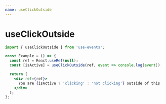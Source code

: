 ```yaml
---
name: useClickOutside
---
```



# useClickOutside

```js
import { useClickOutside } from 'use-events';
```

```jsx
const Example = () => {
  const ref = React.useRef(null);
  const [isActive] = useClickOutside(ref, event => console.log(event));

  return (
    <div ref={ref}>
      You are {isActive ? 'clicking' : 'not clicking'} outside of this div
    </div>
  );
};
```

<UseClickOutsideExample />
